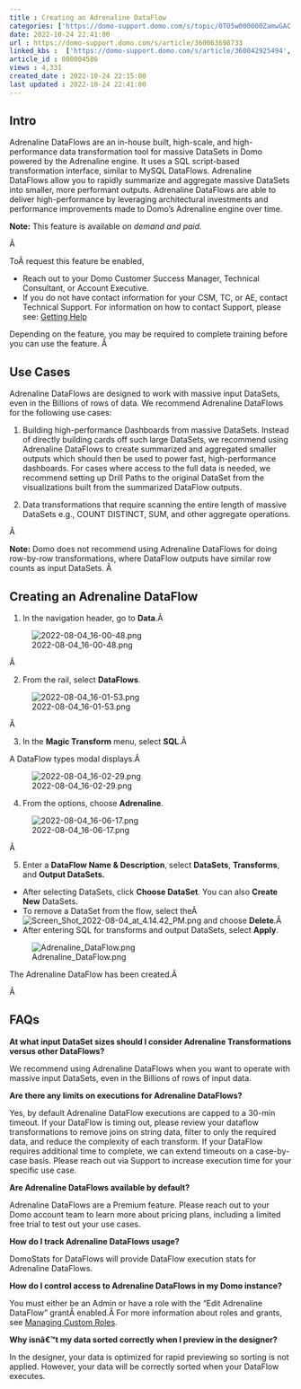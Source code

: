 ```yaml
---
title : Creating an Adrenaline DataFlow
categories: ['https://domo-support.domo.com/s/topic/0TO5w000000ZamwGAC']
date: 2022-10-24 22:41:00
url : https://domo-support.domo.com/s/article/360063698733
linked_kbs :  ['https://domo-support.domo.com/s/article/360042925494', 'https://domo-support.domo.com/s/knowledge-base', 'https://domo-support.domo.com/s/article/360043429953', 'https://domo-support.domo.com/s/article/360043438973', 'https://domo-support.domo.com/s/article/360042922874', 'https://domo-support.domo.com/s/article/360043429933', 'https://domo-support.domo.com/s/article/360043429693', 'https://domo-support.domo.com/s/topic/0TO5w000000ZamwGAC', 'https://domo-support.domo.com/s/article/360063698733', 'https://domo-support.domo.com/s/article/360043429913']
article_id : 000004586
views : 4,331
created_date : 2022-10-24 22:15:00
last updated : 2022-10-24 22:41:00
---
```




Intro
-----


Adrenaline DataFlows are an in-house built, high-scale, and high-performance data transformation tool for massive DataSets in Domo powered by the Adrenaline engine. It uses a SQL script-based transformation interface, similar to MySQL DataFlows. Adrenaline DataFlows allow you to rapidly summarize and aggregate massive DataSets into smaller, more performant outputs. Adrenaline DataFlows are able to deliver high-performance by leveraging architectural investments and performance improvements made to Domo's Adrenaline engine over time.


**Note:** This feature is available *on demand and paid.* 


Â 


ToÂ request this feature be enabled,



* Reach out to your Domo Customer Success Manager, Technical Consultant, or Account Executive.
* If you do not have contact information for your CSM, TC, or AE, contact Technical Support. For information on how to contact Support, please see: [Getting Help](..\getting_help\index.html "Getting Help")


Depending on the feature, you may be required to complete training before you can use the feature.
Â 


Use Cases
---------


Adrenaline DataFlows are designed to work with massive input DataSets, even in the Billions of rows of data. We recommend Adrenaline DataFlows for the following use cases:


1. Building high-performance Dashboards from massive DataSets. Instead of directly building cards off such large DataSets, we recommend using Adrenaline DataFlows to create summarized and aggregated smaller outputs which should then be used to power fast, high-performance dashboards. For cases where access to the full data is needed, we recommend setting up Drill Paths to the original DataSet from the visualizations built from the summarized DataFlow outputs.


2. Data transformations that require scanning the entire length of massive DataSets e.g., COUNT DISTINCT, SUM, and other aggregate operations.


Â 


**Note:** Domo does not recommend using Adrenaline DataFlows for doing row-by-row transformations, where DataFlow outputs have similar row counts as input DataSets.
Â 


Creating an Adrenaline DataFlow
-------------------------------


1. In the navigation header, go to **Data**.Â 


![2022-08-04_16-00-48.png](2022-08-04_16-00-48.png)


Â 


2. From the rail, select **DataFlows**.


![2022-08-04_16-01-53.png](2022-08-04_16-01-53.png)


Â 


3. In the **Magic Transform** menu, select **SQL**.Â 


A DataFlow types modal displays.Â 


![2022-08-04_16-02-29.png](2022-08-04_16-02-29.png)


4. From the options, choose **Adrenaline**.


![2022-08-04_16-06-17.png](2022-08-04_16-06-17.png)


Â 


5. Enter a **DataFlow Name & Description**, select **DataSets**, **Transforms**, and **Output DataSets.**



* After selecting DataSets, click **Choose DataSet**. You can also **Create New** DataSets.
* To remove a DataSet from the flow, select theÂ  ![Screen_Shot_2022-08-04_at_4.14.42_PM.png](Screen_Shot_2022-08-04_at_4.14.42_PM.png) and choose **Delete**.Â
* After entering SQL for transforms and output DataSets, select **Apply**.


![Adrenaline_DataFlow.png](Adrenaline_DataFlow.png)


The Adrenaline DataFlow has been created.Â 


Â 


FAQs
----


**At what input DataSet sizes should I consider Adrenaline Transformations versus other DataFlows?**


We recommend using Adrenaline DataFlows when you want to operate with massive input DataSets, even in the Billions of rows of input data.


**Are there any limits on executions for Adrenaline DataFlows?**


Yes, by default Adrenaline DataFlow executions are capped to a 30-min timeout. If your DataFlow is timing out, please review your dataflow transformations to remove joins on string data, filter to only the required data, and reduce the complexity of each transform. If your DataFlow requires additional time to complete, we can extend timeouts on a case-by-case basis. Please reach out via Support to increase execution time for your specific use case.


**Are Adrenaline DataFlows available by default?**


Adrenaline DataFlows are a Premium feature. Please reach out to your Domo account team to learn more about pricing plans, including a limited free trial to test out your use cases.


**How do I track Adrenaline DataFlows usage?**


DomoStats for DataFlows will provide DataFlow execution stats for Adrenaline DataFlows.


**How do I control access to Adrenaline DataFlows in my Domo instance?**


You must either be an Admin or have a role with the "Edit Adrenaline DataFlow" grantÂ enabled.Â For more information about roles and grants, see [Managing Custom Roles](..\managing_custom_roles\index.html "Managing Custom Roles").


**Why isnâ€™t my data sorted correctly when I preview in the designer?**


In the designer, your data is optimized for rapid previewing so sorting is not applied. However, your data will be correctly sorted when your DataFlow executes.